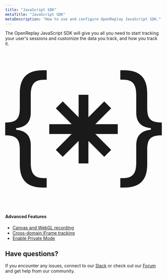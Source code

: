 ```yaml
---
title: "JavaScript SDK"
metaTitle: "JavaScript SDK"
metaDescription: "How to use and configure OpenReplay JavaScript SDK."
---
```


The OpenReplay JavaScript SDK will give you all you need to start tracking your user's sessions and customize the data you track, and how you track it.


<div class="grid grid-cols-1 md:grid-cols-12 gap-6 ">
  <ORCard title="Initialize it" url="/sdk/constructor" description="Learn about all the configuration options available to install and initialize the tracker." width="50"/>
  <ORCard title="Know the methods" url="/sdk/methods" description="The list of all public methods you can use to change the way you track your sessions." width="50"/>
</div>

<div class="col-span-12 card">
   <div class="relative border text-left">
      <div class="relative flex flex-col gap-6">
         <div class="flex items-center gap-3">
            <div class="shrink-0 theme-icon w-8 h-8 flex items-center justify-center rounded">
               <svg xmlns="http://www.w3.org/2000/svg" fill="currentColor" class="bi bi-braces-asterisk" viewBox="0 0 16 16">
  <path fill-rule="evenodd" d="M1.114 8.063V7.9c1.005-.102 1.497-.615 1.497-1.6V4.503c0-1.094.39-1.538 1.354-1.538h.273V2h-.376C2.25 2 1.49 2.759 1.49 4.352v1.524c0 1.094-.376 1.456-1.49 1.456v1.299c1.114 0 1.49.362 1.49 1.456v1.524c0 1.593.759 2.352 2.372 2.352h.376v-.964h-.273c-.964 0-1.354-.444-1.354-1.538V9.663c0-.984-.492-1.497-1.497-1.6ZM14.886 7.9v.164c-1.005.103-1.497.616-1.497 1.6v1.798c0 1.094-.39 1.538-1.354 1.538h-.273v.964h.376c1.613 0 2.372-.759 2.372-2.352v-1.524c0-1.094.376-1.456 1.49-1.456v-1.3c-1.114 0-1.49-.362-1.49-1.456V4.352C14.51 2.759 13.75 2 12.138 2h-.376v.964h.273c.964 0 1.354.444 1.354 1.538V6.3c0 .984.492 1.497 1.497 1.6ZM7.5 11.5V9.207l-1.621 1.621-.707-.707L6.792 8.5H4.5v-1h2.293L5.172 5.879l.707-.707L7.5 6.792V4.5h1v2.293l1.621-1.621.707.707L9.208 7.5H11.5v1H9.207l1.621 1.621-.707.707L8.5 9.208V11.5h-1Z"/>
</svg>
            </div>
            <h4>Advanced Features</h4>
         </div>
      </div>
      <div class="mt-4">
            <ul class="ml-4 pl-0">
               <li>
                  <a href="/session-replay/canvas">Canvas and WebGL recording</a>
               </li>
               <li>
                  <a href="/session-replay/crossdomain-iframe">Cross-domain iFrame tracking</a>
               </li>
               <li>
                  <a href="/sdk/private-mode">Enable Private Mode</a>
               </li>
            </ul>
      </div>
   </div>
</div>

## Have questions?

If you encounter any issues, connect to our [Slack](https://slack.openreplay.com) or check out our [Forum](https://forum.openreplay.com) and get help from our community.
